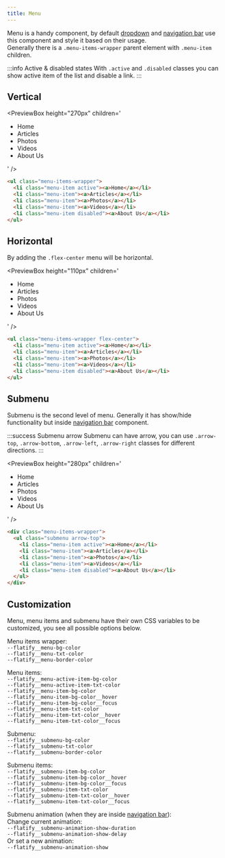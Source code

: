 ```yaml
---
title: Menu
---
```



Menu is a handy component, by default [dropdown](/docs/components/dropdown) and [navigation bar](/docs/components/navbar) use this component and style it based on their usage.  
Generally there is a `.menu-items-wrapper` parent element with `.menu-item` children.

:::info Active & disabled states
With `.active` and `.disabled` classes you can show active item of the list and disable a link.
:::

## Vertical

<PreviewBox
  height="270px"
  children='
<!DOCTYPE html>
<html lang="en">
	<head>
		<meta charset="UTF-8" />
		<meta http-equiv="X-UA-Compatible" content="IE=edge" />
		<meta name="viewport" content="width=device-width, initial-scale=1.0" />
		<link rel="stylesheet" href="https://cdn.jsdelivr.net/npm/flatifycss/dist/css/flatify.min.css" />
		<title>Menu</title>
	</head>
	<body>
		<ul class="menu-items-wrapper">
			<li class="menu-item active"><a>Home</a></li>
			<li class="menu-item"><a>Articles</a></li>
			<li class="menu-item"><a>Photos</a></li>
			<li class="menu-item"><a>Videos</a></li>
			<li class="menu-item disabled"><a>About Us</a></li>
		</ul>
	</body>
</html>
'
/>

```html title="index.html"
<ul class="menu-items-wrapper">
  <li class="menu-item active"><a>Home</a></li>
  <li class="menu-item"><a>Articles</a></li>
  <li class="menu-item"><a>Photos</a></li>
  <li class="menu-item"><a>Videos</a></li>
  <li class="menu-item disabled"><a>About Us</a></li>
</ul>
```

## Horizontal

By adding the `.flex-center` menu will be horizontal.

<PreviewBox
  height="110px"
  children='
<!DOCTYPE html>
<html lang="en">
	<head>
		<meta charset="UTF-8" />
		<meta http-equiv="X-UA-Compatible" content="IE=edge" />
		<meta name="viewport" content="width=device-width, initial-scale=1.0" />
		<link rel="stylesheet" href="https://cdn.jsdelivr.net/npm/flatifycss/dist/css/flatify.min.css" />
		<title>Menu</title>
	</head>
	<body>
		<ul class="menu-items-wrapper flex-center">
			<li class="menu-item active"><a>Home</a></li>
			<li class="menu-item"><a>Articles</a></li>
			<li class="menu-item"><a>Photos</a></li>
			<li class="menu-item"><a>Videos</a></li>
			<li class="menu-item disabled"><a>About Us</a></li>
		</ul>
	</body>
</html>
'
/>

```html title="index.html"
<ul class="menu-items-wrapper flex-center">
  <li class="menu-item active"><a>Home</a></li>
  <li class="menu-item"><a>Articles</a></li>
  <li class="menu-item"><a>Photos</a></li>
  <li class="menu-item"><a>Videos</a></li>
  <li class="menu-item disabled"><a>About Us</a></li>
</ul>
```

## Submenu

Submenu is the second level of menu. Generally it has show/hide functionality but inside [navigation bar](/docs/components/navbar) component.

:::success Submenu arrow
Submenu can have arrow, you can use `.arrow-top`, `.arrow-bottom`, `.arrow-left`, `.arrow-right` classes for different directions.
:::

<PreviewBox
  height="280px"
  children='
<!DOCTYPE html>
<html lang="en">
	<head>
		<meta charset="UTF-8" />
		<meta http-equiv="X-UA-Compatible" content="IE=edge" />
		<meta name="viewport" content="width=device-width, initial-scale=1.0" />
		<link rel="stylesheet" href="https://cdn.jsdelivr.net/npm/flatifycss/dist/css/flatify.min.css" />
		<title>Menu</title>
	</head>
	<body>
		<div class="menu-items-wrapper">
			<ul class="submenu arrow-top">
				<li class="menu-item active"><a>Home</a></li>
				<li class="menu-item"><a>Articles</a></li>
				<li class="menu-item"><a>Photos</a></li>
				<li class="menu-item"><a>Videos</a></li>
				<li class="menu-item disabled"><a>About Us</a></li>
			</ul>
		</div>
	</body>
</html>
'
/>

```html title="index.html"
<div class="menu-items-wrapper">
  <ul class="submenu arrow-top">
    <li class="menu-item active"><a>Home</a></li>
    <li class="menu-item"><a>Articles</a></li>
    <li class="menu-item"><a>Photos</a></li>
    <li class="menu-item"><a>Videos</a></li>
    <li class="menu-item disabled"><a>About Us</a></li>
  </ul>
</div>
```

## Customization

Menu, menu items and submenu have their own CSS variables to be customized, you see all possible options below.

Menu items wrapper:  
`--flatify__menu-bg-color`  
`--flatify__menu-txt-color`  
`--flatify__menu-border-color`

Menu items:  
`--flatify__menu-active-item-bg-color`  
`--flatify__menu-active-item-txt-color`  
`--flatify__menu-item-bg-color`  
`--flatify__menu-item-bg-color__hover`  
`--flatify__menu-item-bg-color__focus`  
`--flatify__menu-item-txt-color`  
`--flatify__menu-item-txt-color__hover`  
`--flatify__menu-item-txt-color__focus`

Submenu:  
`--flatify__submenu-bg-color`  
`--flatify__submenu-txt-color`  
`--flatify__submenu-border-color`

Submenu items:  
`--flatify__submenu-item-bg-color`  
`--flatify__submenu-item-bg-color__hover`  
`--flatify__submenu-item-bg-color__focus`  
`--flatify__submenu-item-txt-color`  
`--flatify__submenu-item-txt-color__hover`  
`--flatify__submenu-item-txt-color__focus`

Submenu animation (when they are inside [navigation bar](/docs/components/navbar)):  
Change current animation:  
`--flatify__submenu-animation-show-duration`  
`--flatify__submenu-animation-show-delay`  
Or set a new animation:  
`--flatify__submenu-animation-show`
